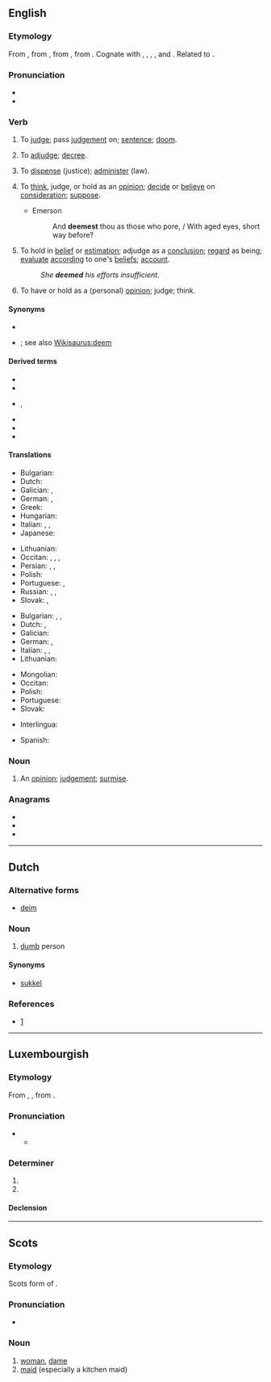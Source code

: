 {{also|Deem|dêem}}
==English==

===Etymology===
{{PIE root|en|dʰeh₁}}
From {{etyl|enm|en}} {{m|enm|demen}}, from {{etyl|ang|en}} {{m|ang|dēman||to judge, determine, reckon, decide, decree, sentence, condemn, assign, deem, consider, think, estimate, compute, examine, prove, doom, condemn, praise, glorify, tell, declare}}, from {{etyl|gem-pro|en}} {{m|gem-pro|*dōmijaną||to judge, think}}, from {{etyl|ine-pro|en}} {{m|ine-pro|*dʰeh₁-||to set, put}}. Cognate with {{cog|frr|dema||to judge, recognise}}, {{cog|nl|doemen||to condemn, foredoom}}, {{cog|da|dømme||to judge}}, {{cog|nb|dømme||to judge}}, {{cog|nn|døma||to judge}} and {{cog|sv|döma||to judge, sentence, condemn}}. Related to {{m|en|doom}}.

===Pronunciation===
* {{IPA|/diːm/|lang=en}}
* {{rhymes|iːm|lang=en}}

===Verb===
{{en-verb}}

# {{lb|en|transitive|obsolete}} To [[judge]]; pass [[judgement]] on; [[sentence]]; [[doom]].
# {{lb|en|transitive|obsolete}} To [[adjudge]]; [[decree]].
# {{lb|en|transitive|obsolete}} To [[dispense]] (justice); [[administer]] (law).
# {{lb|en|ambitransitive}} To [[think]], judge, or hold as an [[opinion]]; [[decide]] or [[believe]] on [[consideration]]; [[suppose]].
#* Emerson
#*: And '''deemest''' thou as those who pore, / With aged eyes, short way before?
# {{lb|en|transitive}} To hold in [[belief]] or [[estimation]]; adjudge as a [[conclusion]]; [[regard]] as being; [[evaluate]] [[according]] to one's [[belief]]s; [[account]].
#: ''She '''deemed''' his efforts insufficient.''
# {{lb|en|intransitive}} To have or hold as a (personal) [[opinion]]; judge; think.

====Synonyms====
* {{l|en|judge}}
* {{sense|to hold in belief or estimation}} {{l|en|consider}}; see also [[Wikisaurus:deem]]

====Derived terms====
* {{l|en|addeem}}
* {{l|en|deemer}}
* {{l|en|deemster}}, {{l|en|dempster}}
* {{l|en|fordeem}}
* {{l|en|foredeem}}
* {{l|en|misdeem}}

====Translations====
{{trans-top|to evaluate according to one's beliefs}}
* Bulgarian: {{t+|bg|смятам|tr=smjátam}}
* Dutch: {{t+|nl|beschouwen}}
* Galician: {{t+|gl|considerar}}, {{t+|gl|xulgar}}
* German: {{t+|de|halten}}, {{t+|de|erachten}}
* Greek: {{t+|el|θεωρώ}}
* Hungarian: {{t+|hu|ítél}}
* Italian: {{t+|it|considerare}}, {{t+|it|valutare}}, {{t+|it|credere}}
* Japanese: {{t|ja|見なす|tr=minasu}}
{{trans-mid}}
* Lithuanian: {{t+|lt|manyti}}
* Occitan: {{t|oc|considerar}}, {{t+|oc|jutjar}}, {{t|oc|estimar}}, {{t+|oc|creire}}
* Persian: {{t+|fa|پنداشتن|sc=fa-Arab}}, {{t|fa|خیال کردن|sc=fa-Arab}}, {{t+|fa|فرض کردن|sc=fa-Arab}}
* Polish: {{t+|pl|uznać|pf}}
* Portuguese: {{t+|pt|considerar}}, {{t+|pt|estimar}}
* Russian: {{t+|ru|полага́ть|impf}}, {{t+|ru|счита́ть|impf}}, {{t+|ru|ду́мать|impf}}
* Slovak: {{t|sk|uznať}}, {{t|sk|považovať}}
{{trans-bottom}}

{{trans-top|to hold as a personal opinion}}
* Bulgarian: {{t+|bg|смятам|tr=smjátam}}, {{t+|bg|считам|tr=sčítam}}, {{t+|bg|мисля|tr=míslja}}
* Dutch: {{t+|nl|vinden}}, {{t+|nl|achten}}
* Galician: {{t+|gl|considerar}}
* German: {{t+|de|erachten}}, {{t+|de|ansehen}}
* Italian: {{t+|it|considerare}}, {{t+|it|ritenere}}, {{t+|it|reputare}}
* Lithuanian: {{t+|lt|manyti}}
{{trans-mid}}
* Mongolian: {{t+|mn|үзэх|sc=Cyrl}}
* Occitan: {{t|oc|considerar}}
* Polish: {{t+|pl|uznawać|impf}}
* Portuguese: {{t+|pt|considerar}}
* Slovak: {{t|sk|považovať}}
{{trans-bottom}}

{{checktrans-top}}
* Interlingua: {{t-check|ia|estimar}}
{{trans-mid}}
* Spanish: {{t+check|es|estimar}}
{{trans-bottom}}

===Noun===
{{en-noun}}

# An [[opinion]]; [[judgement]]; [[surmise]].

===Anagrams===
* {{l|en|deme}}
* {{l|en|Mede}}
* {{l|en|meed}}

----

==Dutch==

===Alternative forms===
* [[deim]]

===Noun===
{{nl-noun|m|demen|deemke}}
# {{lb|nl|Brabantian}} [[dumb]] person
#: {{ux|nl|Maa ziet gij da dan ni, 't ligt veur ave neus, gij [[sen]] '''deem'''!}}

====Synonyms====
* [[sukkel]]

===References===
* [http://www.vlaamswoordenboek.be/definities/toon/7090]

----

==Luxembourgish==

===Etymology===
From {{etyl|goh|lb}} {{m|goh|themu}}, {{m|goh|demu}}, from {{etyl|gem-pro|lb}} {{m|gem-pro|*þammai}}.

===Pronunciation===
* {{IPA|/deːm/|lang=lb}}
** {{rhymes|eːm|lang=lb}}

===Determiner===
{{head|lb|determiner form|g=m|g2=n|unstressed|dem}}

# {{form of|dative|deen|lang=lb}}
# {{form of|dative|dat|lang=lb}}

====Declension====
{{lb-decl-definite article}}

----

==Scots==

===Etymology===
Scots form of {{etyl|en|sco}} {{m|ang|dame}}.

===Pronunciation===
* {{IPA|/dim/|lang=sco}}

===Noun===
{{sco-noun}}

# [[woman]], [[dame]]
# [[maid]] (especially a kitchen maid)